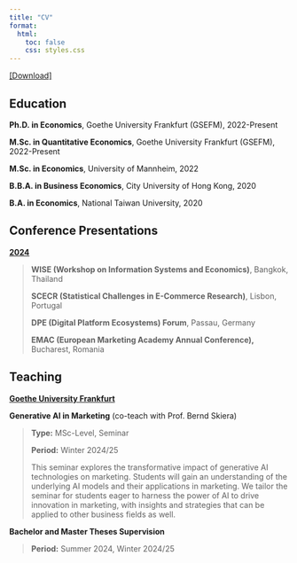 ```yaml
---
title: "CV"
format:
  html:
    toc: false
    css: styles.css
---
```


[\[Download\]](https://en.wikipedia.org/wiki/R%C3%A9sum%C3%A9)

## Education

**Ph.D. in Economics**, Goethe University Frankfurt (GSEFM), 2022-Present

**M.Sc. in Quantitative Economics**, Goethe University Frankfurt (GSEFM), 2022-Present

**M.Sc. in Economics**, University of Mannheim, 2022

**B.B.A. in Business Economics**, City University of Hong Kong, 2020

**B.A. in Economics**, National Taiwan University, 2020

## Conference Presentations

[**2024**]{.underline}

> **WISE (Workshop on Information Systems and Economics)**, Bangkok, Thailand
>
> **SCECR (Statistical Challenges in E-Commerce Research)**, Lisbon, Portugal
>
> **DPE (Digital Platform Ecosystems) Forum**, Passau, Germany
>
> **EMAC (European Marketing Academy Annual Conference),** Bucharest, Romania

## Teaching

[**Goethe University Frankfurt**]{.underline}

**Generative AI in Marketing** (co-teach with Prof. Bernd Skiera)

> **Type:** MSc-Level, Seminar
>
> **Period:** Winter 2024/25
>
> This seminar explores the transformative impact of generative AI technologies on marketing. Students will gain an understanding of the underlying AI models and their applications in marketing. We tailor the seminar for students eager to harness the power of AI to drive innovation in marketing, with insights and strategies that can be applied to other business fields as well.

**Bachelor and Master Theses Supervision**

> **Period:** Summer 2024, Winter 2024/25

